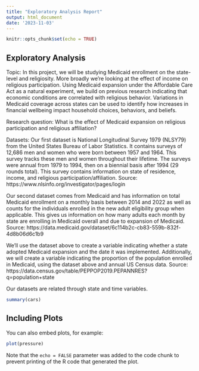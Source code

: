 ```yaml
---
title: "Exploratory Analysis Report"
output: html_document
date: '2023-11-03'
---
```


```r
knitr::opts_chunk$set(echo = TRUE)
```

## Exploratory Analysis

Topic:
In this project, we will be studying Medicaid enrollment on the state-level and religiosity. More broadly we’re looking at the effect of income on religious participation. Using Medicaid expansion under the Affordable Care Act as a natural experiment, we build on previous research indicating that economic conditions are correlated with religious behavior. Variations in Medicaid coverage across states can be used to identify how increases in financial wellbeing impact household choices, behaviors, and beliefs. 

Research question:
What is the effect of Medicaid expansion on religious participation and religious affiliation?

Datasets:
Our first dataset is National Longitudinal Survey 1979 (NLSY79) from the United States Bureau of Labor Statistics. It contains surveys of 12,686 men and women who were born between 1957 and 1964. This survey tracks these men and women throughout their lifetime. The surveys were annual from 1979 to 1994, then on a biennial basis after 1994 (29 rounds total). This survey contains information on state of residence, income, and religious participation/affiliation.
Source: https://www.nlsinfo.org/investigator/pages/login

Our second dataset comes from Medicaid and has information on total Medicaid enrollment on a monthly basis between 2014 and 2022 as well as counts for the individuals enrolled in the new adult eligibility group when applicable. This gives us information on how many adults each month by state are enrolling in Medicaid overall and due to expansion of Medicaid.
Source: https://data.medicaid.gov/dataset/6c114b2c-cb83-559b-832f-4d8b06d6c1b9

We’ll use the dataset above to create a variable indicating whether a state adopted Medicaid expansion and the date it was implemented. Additionally, we will create a variable indicating the proportion of the population enrolled in Medicaid, using the dataset above and annual US Census data.
Source: https://data.census.gov/table/PEPPOP2019.PEPANNRES?q=population+state

Our datasets are related through state and time variables. 


```r
summary(cars)
```

## Including Plots

You can also embed plots, for example:

```r
plot(pressure)
```

Note that the `echo = FALSE` parameter was added to the code chunk to prevent printing of the R code that generated the plot.
